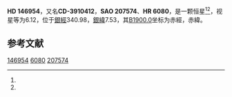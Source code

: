{{Starbox begin
| name = HD 146954
}}
{{Starbox observe
| epoch = [[J2000.0|J2000.0]]
| constell = {{星座名待查}}<ref name=SIMBAD>{{cite web
 | url=http://simbad.u-strasbg.fr/simbad/sim-id?Ident=HR+6080
 | title =Pulsating variable Star
 | publisher=Centre de Données astronomiques de Strasbourg
 | work=SIMBAD
 | accessdate=2012-07-13}}</ref><ref name=DATA>{{cite web
 | url=http://vizier.u-strasbg.fr/viz-bin/VizieR-5?-out.add=.&-source=5050&-corr=PK=HR&-out.max=9999&HR=6080
 | title=VizieR Detailed Page
 | accessdate=2012-07-13
 | archive-url=https://web.archive.org/web/20160305221641/http://vizier.u-strasbg.fr/viz-bin/VizieR-5?-out.add=.&-source=5050&-corr=PK=HR&-out.max=9999&HR=6080
 | archive-date=2016-03-05
 | dead-url=yes
 }}</ref>
| 星官 = 
| ra = {{RA|16|20|32.6}}<ref name=SIMBAD /><ref name=DATA />
| dec = {{DEC|-39|25|51}}<ref name=SIMBAD /><ref name=DATA />
| appmag_v = 6.12<ref name=SIMBAD /><ref name=DATA />
}}
{{Starbox character
| class = B9V<ref name=SIMBAD /><ref name=DATA />
| b-v = -0.07<ref name=SIMBAD /><ref name=DATA />
| u-b = -0.22<ref name=SIMBAD /><ref name=DATA />
| r-i = <ref name=SIMBAD /><ref name=DATA />
| variable = 
}}
{{Starbox astrometry
| radial_v = -0.22
| prop_mo_ra = 3
| parallax = 
| p_error = 
}}
{{Starbox catalog
| names =CD-3910412，[[SAO星表|SAO]] 207574，[[HD星表|HD]] 146954，[[HR星表|HR]] 6080}}
{{Starbox reference |Simbad=HR+6080}}
{{Starbox end}}

'''HD 146954'''，又名'''CD-3910412'''，'''SAO 207574'''、'''HR 6080'''，是一颗恒星<ref name=SIMBAD /><ref name=DATA />，视星等为6.12，位于[[銀道座標系|銀經]]340.98，[[銀道座標系|銀緯]]7.53，其[[B1900.0|B1900.0]]坐标为赤經{{RA|16|13|46.7}}，赤緯{{DEC|-39|7.53|15}}。

== 参考文献 ==
{{reflist}}

{{star-stub}}

[[Category:HD和HDE天體|146954]]
[[Category:HR天體|6080]]
[[Category:SAO天體|207574]]